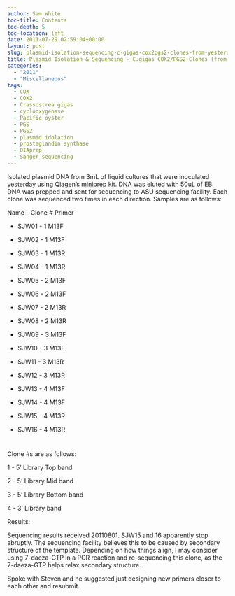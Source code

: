 ```yaml
---
author: Sam White
toc-title: Contents
toc-depth: 5
toc-location: left
date: 2011-07-29 02:59:04+00:00
layout: post
slug: plasmid-isolation-sequencing-c-gigas-cox2pgs2-clones-from-yesterday
title: Plasmid Isolation & Sequencing - C.gigas COX2/PGS2 Clones (from yesterday)
categories:
  - "2011"
  - "Miscellaneous"
tags:
  - COX
  - COX2
  - Crassostrea gigas
  - cyclooxygenase
  - Pacific oyster
  - PGS
  - PGS2
  - plasmid idolation
  - prostaglandin synthase
  - QIAprep
  - Sanger sequencing
---
```


Isolated plasmid DNA from 3mL of liquid cultures that were inoculated yesterday using Qiagen's miniprep kit. DNA was eluted with 50uL of EB. DNA was prepped and sent for sequencing to ASU sequencing facility. Each clone was sequenced two times in each direction. Samples are as follows:

Name - Clone # Primer




    
  * SJW01 - 1 M13F

    
  * SJW02 - 1 M13F

    
  * SJW03 - 1 M13R

    
  * SJW04 - 1 M13R

    
  * SJW05 - 2 M13F

    
  * SJW06 - 2 M13F

    
  * SJW07 - 2 M13R

    
  * SJW08 - 2 M13R

    
  * SJW09 - 3 M13F

    
  * SJW10 - 3 M13F

    
  * SJW11 - 3 M13R

    
  * SJW12 - 3 M13R

    
  * SJW13 - 4 M13F

    
  * SJW14 - 4 M13F

    
  * SJW15 - 4 M13R

    
  * SJW16 - 4 M13R





# 



Clone #s are as follows:

1 - 5' Library Top band

2 - 5' Library Mid band

3 - 5' Library Bottom band

4 - 3' Library band

Results:

Sequencing results received 20110801. SJW15 and 16 apparently stop abruptly. The sequencing facility believes this to be caused by secondary structure of the template. Depending on how things align, I may consider using 7-daeza-GTP in a PCR reaction and re-sequencing this clone, as the 7-daeza-GTP helps relax secondary structure.

Spoke with Steven and he suggested just designing new primers closer to each other and resubmit.
